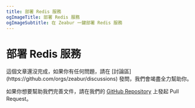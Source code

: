 ```yaml
---
title: 部署 Redis 服務
ogImageTitle: 部署 Redis 服務
ogImageSubtitle: 在 Zeabur 一鍵部署 Redis 服務
---
```



# 部署 Redis 服務

<Callout>
  這個文章還沒完成，如果你有任何問題，請在 [討論區](https://github.com/orgs/zeabur/discussions) 發問，我們會竭盡全力幫助你。

  如果你想要幫助我們完善文件，請在我們的 [GitHub Repository](https://github.com/zeabur/docs) 上發起 Pull Request。
</Callout>
